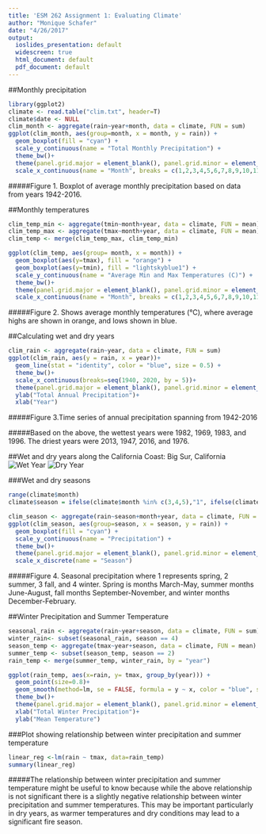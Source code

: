 ```yaml
---
title: 'ESM 262 Assignment 1: Evaluating Climate'
author: "Monique Schafer"
date: "4/26/2017"
output:
  ioslides_presentation: default
  widescreen: true
  html_document: default
  pdf_document: default
---
```



##Monthly precipitation
```r
library(ggplot2)
climate <- read.table("clim.txt", header=T)
climate$date <- NULL
clim_month <- aggregate(rain~year+month, data = climate, FUN = sum)
ggplot(clim_month, aes(group=month, x = month, y = rain)) +
  geom_boxplot(fill = "cyan") +
  scale_y_continuous(name = "Total Monthly Precipitation") +
  theme_bw()+
  theme(panel.grid.major = element_blank(), panel.grid.minor = element_blank())+
  scale_x_continuous(name = "Month", breaks = c(1,2,3,4,5,6,7,8,9,10,11,12))
```


#####Figure 1. Boxplot of average monthly precipitation based on data from years 1942-2016. 

##Monthly temperatures
```r
clim_temp_min <- aggregate(tmin~month+year, data = climate, FUN = mean)
clim_temp_max <- aggregate(tmax~month+year, data = climate, FUN = mean)
clim_temp <- merge(clim_temp_max, clim_temp_min)

ggplot(clim_temp, aes(group= month, x = month)) +
  geom_boxplot(aes(y=tmax), fill = "orange") +
  geom_boxplot(aes(y=tmin), fill = "lightskyblue1") +
  scale_y_continuous(name = "Average Min and Max Temperatures (C)") +
  theme_bw()+
  theme(panel.grid.major = element_blank(), panel.grid.minor = element_blank())+
  scale_x_continuous(name = "Month", breaks = c(1,2,3,4,5,6,7,8,9,10,11,12))

```

#####Figure 2. Shows average monthly temperatures (&deg;C), where average highs are shown in orange, and lows shown in blue. 

##Calculating wet and dry years
```r
clim_rain <- aggregate(rain~year, data = climate, FUN = sum)
ggplot(clim_rain, aes(y = rain, x = year))+
  geom_line(stat = "identity", color = "blue", size = 0.5) +
  theme_bw()+
  scale_x_continuous(breaks=seq(1940, 2020, by = 5))+
  theme(panel.grid.major = element_blank(), panel.grid.minor = element_blank())+
  ylab("Total Annual Precipitation")+
  xlab("Year")
```

#####Figure 3.Time series of annual precipitation spanning from 1942-2016

#####Based on the above, the wettest years were 1982, 1969, 1983, and 1996. The driest years were 2013, 1947, 2016, and 1976. 

##Wet and dry years along the California Coast: Big Sur, California
![Wet Year](Big_Sur_wet.jpg)
![Dry Year](Big_Sur_dry.jpg)

###Wet and dry seasons
```r
range(climate$month)
climate$season = ifelse(climate$month %in% c(3,4,5),"1", ifelse(climate$month%in% c(6,7,8),"2", ifelse(climate$month %in% c(9,10,11),"3", "4")))
```

``` r
clim_season <- aggregate(rain~season+month+year, data = climate, FUN = sum)
ggplot(clim_season, aes(group=season, x = season, y = rain)) +
  geom_boxplot(fill = "cyan") +
  scale_y_continuous(name = "Precipitation") +
  theme_bw()+
  theme(panel.grid.major = element_blank(), panel.grid.minor = element_blank())+
  scale_x_discrete(name = "Season")
```

#####Figure 4. Seasonal precipitation where 1 represents spring, 2 summer, 3 fall, and 4 winter. Spring is months March-May, summer months June-August, fall months September-November, and winter months December-February. 

##Winter Precipitation and Summer Temperature
```r
seasonal_rain <- aggregate(rain~year+season, data = climate, FUN = sum)
winter_rain<- subset(seasonal_rain, season == 4)
season_temp <- aggregate(tmax~year+season, data = climate, FUN = mean)
summer_temp <- subset(season_temp, season == 2)
rain_temp <- merge(summer_temp, winter_rain, by = "year")
```


``` r
ggplot(rain_temp, aes(x=rain, y= tmax, group_by(year))) +
  geom_point(size=0.8)+
  geom_smooth(method=lm, se = FALSE, formula = y ~ x, color = "blue", size = 0.5)+
  theme_bw()+
  theme(panel.grid.major = element_blank(), panel.grid.minor = element_blank())+
  xlab("Total Winter Precipitation")+
  ylab("Mean Temperature")
```

###Plot showing relationship between winter precipitation and summer temperature
```r
linear_reg <-lm(rain ~ tmax, data=rain_temp)
summary(linear_reg)
```

#####The relationship between winter precipitation and summer temperature might be useful to know because while the above relationship is not significant there is a slightly negative relationship between winter precipitation and summer temperatures. This may be important particularly in dry years, as warmer temperatures and dry conditions may lead to a significant fire season. 